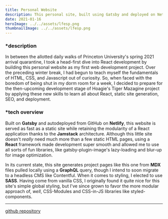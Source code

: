 ```yaml
---
title: Personal Website
description: This personal site, built using Gatsby and deployed on Netlify as an exercise in learning React development.
date: 2021-01-16
heroImage: ../../assets/lfesp.png
thumbnailImage: ../../assets/lfesp.png
---
```


### \*description

In between the allotted daily walks of Princeton University's spring 2021 arrival quarantine, I took a head-first dive into React development by building this personal website as my first web development project.
Over the preceding winter break, I had begun to teach myself the fundamentals of HTML, CSS, and Javascript out of curiosity.
So, when faced with the boredom of being shut in my dorm room for a week, I decided to prepare for the then-upcoming development stage of Hoagie's Tiger Mazagine project by applying these new skills to learn all about React, static site generation, SEO, and deployment.

### \*tech overview

Built on **Gatsby** and autodeployed from GitHub on **Netlify**, this website is served as fast as a static site while retaining the modularity of a React application thanks to the **Jamstack** architecture. Although this little site doesn't _really_ need much more than a few static HTML pages,
using a **React** framework made development super smooth and allowed me to use all sorts of fun libraries, like gatsby-plugin-image's lazy-loading and blur-up for image optimization.

In its current state, this site generates project pages like this one from **MDX** files pulled locally using a **GraphQL** query, though I intend to soon migrate to a headless CMS like Contentful.
When it comes to styling, I elected to use **SASS**. Having come from vanilla CSS, I originally found it quite nice for this site's simple global styling, but I've since grown to favor the more modular approach of, _well_, CSS-Modules and CSS-in-JS libraries like styled-components.

---

[github repository](https://github.com/lfesp/personal-website)
